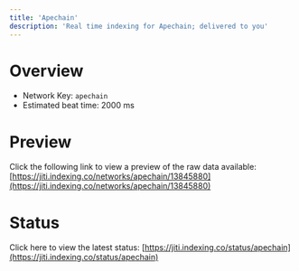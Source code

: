 ```yaml
---
title: 'Apechain'
description: 'Real time indexing for Apechain; delivered to you'
---
```


# Overview
- Network Key: `apechain`
- Estimated beat time: 2000 ms

# Preview
Click the following link to view a preview of the raw data available: [https://jiti.indexing.co/networks/apechain/13845880](https://jiti.indexing.co/networks/apechain/13845880)

# Status
Click here to view the latest status: [https://jiti.indexing.co/status/apechain](https://jiti.indexing.co/status/apechain)
